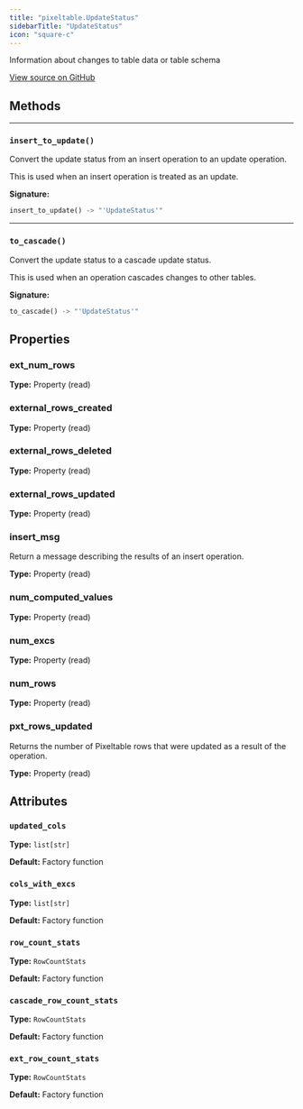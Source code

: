 ```yaml
---
title: "pixeltable.UpdateStatus"
sidebarTitle: "UpdateStatus"
icon: "square-c"
---
```


Information about changes to table data or table schema


<a href="https://github.com/pixeltable/pixeltable/blob/main/pixeltable/catalog/update_status.py#L53" target="_blank">View source on GitHub</a>

## Methods


---

### `insert_to_update()`

Convert the update status from an insert operation to an update operation.


This is used when an insert operation is treated as an update.


**Signature:**

```python
insert_to_update() -> "'UpdateStatus'"
```


---

### `to_cascade()`

Convert the update status to a cascade update status.


This is used when an operation cascades changes to other tables.


**Signature:**

```python
to_cascade() -> "'UpdateStatus'"
```

## Properties

### ext_num_rows

**Type:** Property (read)

### external_rows_created

**Type:** Property (read)

### external_rows_deleted

**Type:** Property (read)

### external_rows_updated

**Type:** Property (read)

### insert_msg

Return a message describing the results of an insert operation.


**Type:** Property (read)

### num_computed_values

**Type:** Property (read)

### num_excs

**Type:** Property (read)

### num_rows

**Type:** Property (read)

### pxt_rows_updated

Returns the number of Pixeltable rows that were updated as a result of the operation.


**Type:** Property (read)

## Attributes

### `updated_cols`

**Type:** `list[str]`

**Default:** Factory function

### `cols_with_excs`

**Type:** `list[str]`

**Default:** Factory function

### `row_count_stats`

**Type:** `RowCountStats`

**Default:** Factory function

### `cascade_row_count_stats`

**Type:** `RowCountStats`

**Default:** Factory function

### `ext_row_count_stats`

**Type:** `RowCountStats`

**Default:** Factory function

